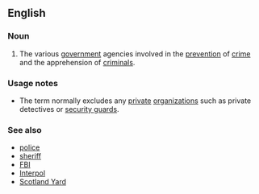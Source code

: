 ==English==
===Noun===
{{en-noun|-}}
# The various [[government]] agencies involved in the [[prevention]] of [[crime]] and the apprehension of [[criminal]]s.
===Usage notes===
*The term normally excludes any [[private]] [[organization]]s such as private detectives or [[security guard]]s.
===See also===
*[[police]]
*[[sheriff]] 
*[[FBI]]
*[[Interpol]]
*[[Scotland Yard]]